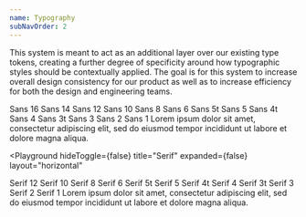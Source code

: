 ```yaml
---
name: Typography
subNavOrder: 2
---
```


This system is meant to act as an additional layer over our existing type
tokens, creating a further degree of specificity around how typographic styles
should be contextually applied. The goal is for this system to increase overall
design consistency for our product as well as to increase efficiency for both
the design and engineering teams.

<Flex mt={4} justifyContent="space-between">
  <Box>
    <Sans size="16">Sans 16</Sans>
    <Sans size="14">Sans 14</Sans>
    <Sans size="12">Sans 12</Sans>
    <Sans size="10">Sans 10</Sans>
    <Sans size="8">Sans 8</Sans>
    <Sans size="6">Sans 6</Sans>
    <Sans size="5t">Sans 5t</Sans>
    <Sans size="5">Sans 5</Sans>
    <Sans size="4t">Sans 4t</Sans>
    <Sans size="4">Sans 4</Sans>
    <Sans size="3t">Sans 3t</Sans>
    <Sans size="3">Sans 3</Sans>
    <Sans size="2">Sans 2</Sans>
    <Sans size="1">Sans 1</Sans>
  </Box>
  <Flex width="50%" px={2} alignItems="center">
    <BorderBox>
      <Sans size="5">
        Lorem ipsum dolor sit amet, consectetur adipiscing elit, sed do eiusmod
        tempor incididunt ut labore et dolore magna aliqua.
      </Sans>
    </BorderBox>
  </Flex>
</Flex>

<Spacer my={4} />

<Playground
  hideToggle={false}
  title="Serif"
  expanded={false}
  layout="horizontal"
>
  <Flex justifyContent="space-between" flexDirection="column">
    <Box>
      <Serif size="12">Serif 12</Serif>
      <Serif size="10">Serif 10</Serif>
      <Serif size="8">Serif 8</Serif>
      <Serif size="6">Serif 6</Serif>
      <Serif size="5t">Serif 5t</Serif>
      <Serif size="5">Serif 5</Serif>
      <Serif size="4t">Serif 4t</Serif>
      <Serif size="4">Serif 4</Serif>
      <Serif size="3t">Serif 3t</Serif>
      <Serif size="3">Serif 3</Serif>
      <Serif size="2">Serif 2</Serif>
      <Serif size="1">Serif 1</Serif>
    </Box>
    <Flex py={2}>
      <BorderBox>
        <Serif size="5">
          Lorem ipsum dolor sit amet, consectetur adipiscing elit, sed do
          eiusmod tempor incididunt ut labore et dolore magna aliqua.
        </Serif>
      </BorderBox>
    </Flex>
  </Flex>
</Playground>
